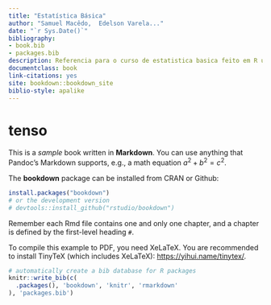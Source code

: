 ```yaml
--- 
title: "Estatística Básica"
author: "Samuel Macêdo,  Edelson Varela..."
date: "`r Sys.Date()`"
bibliography:
- book.bib
- packages.bib
description: Referencia para o curso de estatistica basica feito em R usando bookdown::gitbook.
documentclass: book
link-citations: yes
site: bookdown::bookdown_site
biblio-style: apalike
---
```


# tenso 
This is a _sample_ book written in **Markdown**. You can use anything that Pandoc's Markdown supports, e.g., a math equation $a^2 + b^2 = c^2$.

The **bookdown** package can be installed from CRAN or Github:

```r
install.packages("bookdown")
# or the development version
# devtools::install_github("rstudio/bookdown")
```

Remember each Rmd file contains one and only one chapter, and a chapter is defined by the first-level heading `#`.

To compile this example to PDF, you need XeLaTeX. You are recommended to install TinyTeX (which includes XeLaTeX): <https://yihui.name/tinytex/>.

```r
# automatically create a bib database for R packages
knitr::write_bib(c(
  .packages(), 'bookdown', 'knitr', 'rmarkdown'
), 'packages.bib')
```
